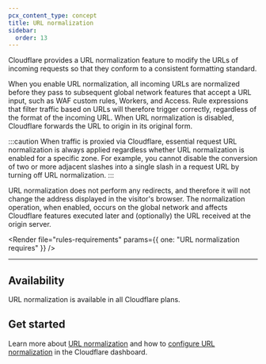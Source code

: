 ```yaml
---
pcx_content_type: concept
title: URL normalization
sidebar:
  order: 13
---
```



Cloudflare provides a URL normalization feature to modify the URLs of incoming requests so that they conform to a consistent formatting standard.

When you enable URL normalization, all incoming URLs are normalized before they pass to subsequent global network features that accept a URL input, such as WAF custom rules, Workers, and Access. Rule expressions that filter traffic based on URLs will therefore trigger correctly, regardless of the format of the incoming URL. When URL normalization is disabled, Cloudflare forwards the URL to origin in its original form.

:::caution
When traffic is proxied via Cloudflare, essential request URL normalization is always applied regardless whether URL normalization is enabled for a specific zone. For example, you cannot disable the conversion of two or more adjacent slashes into a single slash in a request URL by turning off URL normalization.
:::

URL normalization does not perform any <GlossaryTooltip term="redirect">redirects</GlossaryTooltip>, and therefore it will not change the address displayed in the visitor's browser. The normalization operation, when enabled, occurs on the global network and affects Cloudflare features executed later and (optionally) the URL received at the origin server.

<Render
	file="rules-requirements"
	params={{ one: "URL normalization requires" }}
/>

---

## Availability

URL normalization is available in all Cloudflare plans.

## Get started

Learn more about [URL normalization](/rules/normalization/how-it-works/) and how to [configure URL normalization](/rules/normalization/manage/) in the Cloudflare dashboard.
